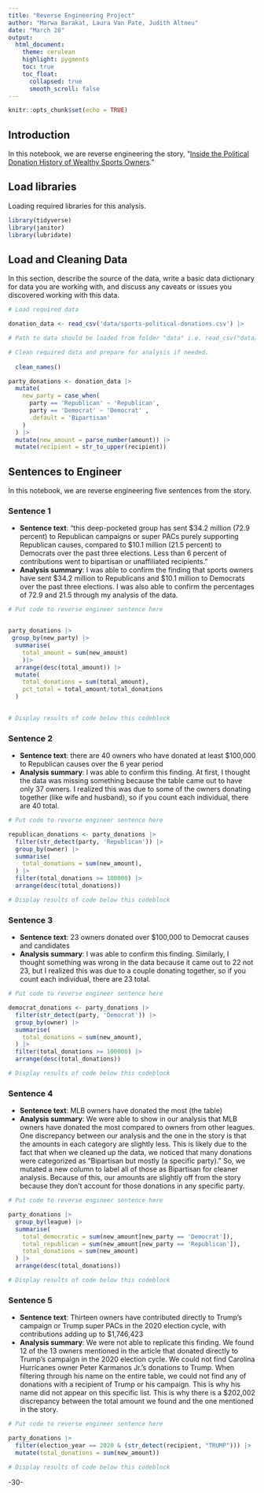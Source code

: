 ```yaml
---
title: "Reverse Engineering Project"
author: "Marwa Barakat, Laura Van Pate, Judith Altneu"
date: "March 28"
output:
  html_document:
    theme: cerulean
    highlight: pygments
    toc: true
    toc_float:
      collapsed: true
      smooth_scroll: false
---
```


```r
knitr::opts_chunk$set(echo = TRUE)
```

## Introduction

In this notebook, we are reverse engineering the story, "[Inside the Political Donation History of Wealthy Sports Owners](https://fivethirtyeight.com/features/inside-the-political-donation-history-of-wealthy-sports-owners/)."

## Load libraries

Loading required libraries for this analysis.

```r

library(tidyverse)
library(janitor)
library(lubridate)
```

## Load and Cleaning Data

In this section, describe the source of the data, write a basic data dictionary for data you are working with, and discuss any caveats or issues you discovered working with this data.

```r
# Load required data

donation_data <- read_csv('data/sports-political-donations.csv') |>

# Path to data should be loaded from folder "data" i.e. read_csv("data/name_of_data.csv")

# Clean required data and prepare for analysis if needed. 
  
  clean_names()

party_donations <- donation_data |>
  mutate(
    new_party = case_when(
      party == 'Republican' ~ 'Republican',
      party == 'Democrat' ~ 'Democrat' ,
      .default = 'Bipartisan'
    )
  ) |>
  mutate(new_amount = parse_number(amount)) |>
  mutate(recipient = str_to_upper(recipient))

```

## Sentences to Engineer

In this notebook, we are reverse engineering five sentences from the story.

### Sentence 1

-   **Sentence text**: "this deep-pocketed group has sent \$34.2 million (72.9 percent) to Republican campaigns or super PACs purely supporting Republican causes, compared to \$10.1 million (21.5 percent) to Democrats over the past three elections. Less than 6 percent of contributions went to bipartisan or unaffiliated recipients."
-   **Analysis summary**: I was able to confirm the finding that sports owners have sent \$34.2 million to Republicans and \$10.1 million to Democrats over the past three elections. I was also able to confirm the percentages of 72.9 and 21.5 through my analysis of the data.

```r
# Put code to reverse engineer sentence here


party_donations |>
 group_by(new_party) |>
  summarise(
    total_amount = sum(new_amount)
    )|>
  arrange(desc(total_amount)) |>
  mutate(
    total_donations = sum(total_amount),
    pct_total = total_amount/total_donations
  )

  
# Display results of code below this codeblock
```

### Sentence 2

-   **Sentence text**: there are 40 owners who have donated at least \$100,000 to Republican causes over the 6 year period
-   **Analysis summary**: I was able to confirm this finding. At first, I thought the data was missing something because the table came out to have only 37 owners. I realized this was due to some of the owners donating together (like wife and husband), so if you count each individual, there are 40 total.

```r
# Put code to reverse engineer sentence here

republican_donations <- party_donations |>
  filter(str_detect(party, 'Republican')) |>
  group_by(owner) |>
  summarise(
    total_donations = sum(new_amount),
  ) |>
  filter(total_donations >= 100000) |>
  arrange(desc(total_donations))

# Display results of code below this codeblock

```

### Sentence 3

-   **Sentence text**: 23 owners donated over \$100,000 to Democrat causes and candidates
-   **Analysis summary**: I was able to confirm this finding. Similarly, I thought something was wrong in the data because it came out to 22 not 23, but I realized this was due to a couple donating together, so if you count each individual, there are 23 total.

```r
# Put code to reverse engineer sentence here

democrat_donations <- party_donations |>
  filter(str_detect(party, 'Democrat')) |>
  group_by(owner) |>
  summarise(
    total_donations = sum(new_amount),
  ) |>
  filter(total_donations >= 100000) |>
  arrange(desc(total_donations))

# Display results of code below this codeblock

```

### Sentence 4

-   **Sentence text**: MLB owners have donated the most (the table)
-   **Analysis summary**: We were able to show in our analysis that MLB owners have donated the most compared to owners from other leagues. One discrepancy between our analysis and the one in the story is that the amounts in each category are slightly less. This is likely due to the fact that when we cleaned up the data, we noticed that many donations were categorized as "Bipartisan but mostly (a specific party)." So, we mutated a new column to label all of those as Bipartisan for cleaner analysis. Because of this, our amounts are slightly off from the story because they don't account for those donations in any specific party.

```r
# Put code to reverse engineer sentence here

party_donations |> 
  group_by(league) |>
  summarise(
    total_democratic = sum(new_amount[new_party == 'Democrat']),
    total_republican = sum(new_amount[new_party == 'Republican']),
    total_donations = sum(new_amount)
  ) |>
  arrange(desc(total_donations))

# Display results of code below this codeblock

```

### Sentence 5

-   **Sentence text**: Thirteen owners have contributed directly to Trump's campaign or Trump super PACs in the 2020 election cycle, with contributions adding up to \$1,746,423
-   **Analysis summary**: We were not able to replicate this finding. We found 12 of the 13 owners mentioned in the article that donated directly to Trump's campaign in the 2020 election cycle. We could not find Carolina Hurricanes owner Peter Karmanos Jr.'s donations to Trump. When filtering through his name on the entire table, we could not find any of donations with a recipient of Trump or his campaign. This is why his name did not appear on this specific list. This is why there is a \$202,002 discrepancy between the total amount we found and the one mentioned in the story.

```r
# Put code to reverse engineer sentence here

party_donations |>
  filter(election_year == 2020 & (str_detect(recipient, "TRUMP"))) |>
  mutate(total_donations = sum(new_amount))

# Display results of code below this codeblock

```

-30-
